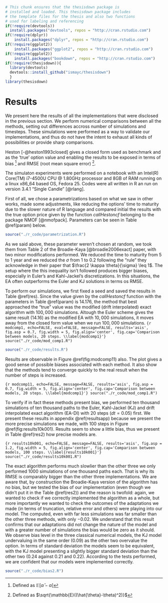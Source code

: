 ```r
# This chunk ensures that the thesisdown package is
# installed and loaded. This thesisdown package includes
# the template files for the thesis and also two functions
# used for labeling and referencing
if(!require(devtools))
  install.packages("devtools", repos = "http://cran.rstudio.com")
if(!require(dplyr))
    install.packages("dplyr", repos = "http://cran.rstudio.com")
if(!require(ggplot2))
    install.packages("ggplot2", repos = "http://cran.rstudio.com")
if(!require(ggplot2))
    install.packages("bookdown", repos = "http://cran.rstudio.com")
if(!require(thesisdown)){
  library(devtools)
  devtools::install_github("ismayc/thesisdown")
  }
library(thesisdown)
```


# Results {#resultados}

We present here the results of all the implementations that were disclosed in the previous section. We perform numerical comparisons between all the methods, setting out differences accross number of simulations and timesteps. These simulations were performed as a way to validate our implementations, and thus do not have the intent to exhaust all kinds of possibilities or provide sharp comparisons.

Heston [-@heston1993closed] gives a closed form used as benchmark and as the 'true' option value and enabling the results to be exposed in terms of bias ^[Defined as $\mathbb{E} \left[ \hat{\alpha} - \alpha \right]$] and RMSE (root mean square error) ^[Defined as $\sqrt{\mathbb{E}((\hat{\theta}-\theta)^2)}$]. 


The simulaton experiments were performed on a notebook with an Intel(R) Core(TM) i7-4500U CPU @ 1.80GHz processor and 8GB of RAM running on a linux x86_64 based OS, Fedora 25. Codes were all written in R an run on version 3.4.1 "Single Candle" [@rlang].

First of all, we chose a parametrizations based on what we saw in other works, made some adjustments, like reducing the options' time to maturity due to the slower nature of R language and compared initial the results with the true option price given by the function *callHestoncf* belonging to the package NMOF [@nmofpack]. Parameters can be seen in Table \@ref(param) below.




```r
source("./r_code/parametrization.R")
```


As we said above, these parameter weren't chosen at random, we took them from Table 2 of the Broadie-Kaya [@broadie2006exact] paper, with two minor modifications performed. We reduced the time to maturity from 5 to 1 year and we reduced the $\sigma$ from 1 to 0.2 following the "rule" they acknowledge in their paper that $\frac{2 \kappa \theta}{\sigma} \leq 1$. The setup where the this inequality isn't followed produces bigger biases, especially in Euler's and Kahl-Jackel's discretizations.  In this situations, the EA often outperforms the Euler and KJ solutions in terms os RMSE.

\clearpage

To perform our simulations, we first fixed a seed and saved the results in Table \@ref(res). Since the value given by the *callHestoncf* function with the parameters in Table \@ref(param) is 14.176, the method that best approached the "true" value was the modified (drift interpolated) exact algorithm with $100,000$ simulations. Altough the Euler scheme gives the same result (14.16) as the modified EA with $10,000$ simulations, it moves away from the closed form value when we run $100,000$ simulations. 
```{r modcomp1, echo=FALSE, eval=FALSE, message=FALSE, results='asis', fig.asp = 0.7, fig.width = 5, fig.align='center', fig.cap='Comparison between models, 20 steps. \\label{modcomp1}'}
source("./r_code/mod_comp1.R")
```

```r
source("./r_code/results.R")
```

Results are observable in Figure \@ref(fig:modcomp11) also. The plot gives a good sense of possible biases associated with each method. It also show that the methods tend to converge quickly to the real result when the number of steps is increased.



```{r modcomp11, echo=FALSE, message=FALSE, results='asis', fig.asp = 0.7, fig.width = 5, fig.align='center', fig.cap='Comparison between models, 20 steps. \\label{modcomp1}'}
source("./r_code/mod_comp1.R")
```

To verify if in fact these methods present bias, we performed ten thousand simulations of ten thousand paths to the Euler, Kahl-Jackel (KJ) and drift interpolated exact algorithm (EA-DI) with 20 steps ($dt = 0.05$) first. We present these results in appendix \@ref(resultsapp) because we present the more precise simulations we made, with 100 steps in Figure \@ref(fig:results10k001). Results seem to show a little bias, thus we present in Table \@ref(res2) how precise models are.


```{r results10k001, echo=FALSE, message=FALSE, results='asis', fig.asp = 1.2, fig.width = 5, fig.align='center', fig.cap='Comparison between models, 100 steps. \\label{results10k001}'}
source("./r_code/results10k001.R")
```


The exact algorithm performs much slowlier than the other three we only performed 1000 simulations of one thousand paths each. That is why its RMSE is comparably bigger than the other three implementations. We are aware that, by construction the Broadie-Kaya version of the algorithm has no bias, but we tested the bias of our implementation (even though we didn't put it in the Table \@ref(res2)) and the reason is twofold: again, we wanted to check if we correctly implemented the algorithm as a whole, but more importantly we wanted to check the outcomes of the adaptations we made (in terms of truncation, relative error and others) were playing into our model. The computed, even with far less simulations was far smaller than the other three methods, with only $-0.02$. We understand that this result confirms that our adaptations did not change the nature of the model and with a greater number of simulations the bias would be zero as it should. We observe bias level in the three classical numerical models, the KJ model undervaluing in the same order (0.09) as the other two overvalue the option. In terms of standard deviation the models seem to be equivalent, with the KJ model presenting a slightly bigger standard deviation than the other two (0.24 against 0.21 and 0.22). According to the tests performed, we are confident that our models were implemented correctly.  



```r
source("./r_code/bias2.R")
```



